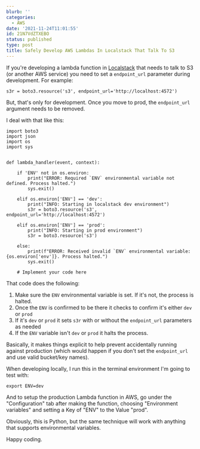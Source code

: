 ```yaml
---
blurb: ''
categories:
  - AWS
date: '2021-11-24T11:01:55'
id: 21N7VdZTXEBO
status: published
type: post
title: Safely Develop AWS Lambdas In Localstack That Talk To S3
---
```


If you're developing a lambda function in [Localstack](https://localstack.cloud/) that needs to talk to S3 (or another AWS service) you need to set a `endpoint_url` parameter during development. For example:

```python3
s3r = boto3.resource('s3', endpoint_url='http://localhost:4572')
```

But, that's only for development. Once you move to prod, the `endpoint_url` argument needs to be removed. 

I deal with that like this:

```python3
import boto3
import json 
import os
import sys

    
def lambda_handler(event, context):

    if 'ENV' not in os.environ:
        print("ERROR: Required `ENV` environmental variable not defined. Process halted.")
        sys.exit()

    elif os.environ['ENV'] == 'dev':
        print("INFO: Starting in localstack dev environment")
        s3r = boto3.resource('s3', endpoint_url='http://localhost:4572')
        
    elif os.environ['ENV'] == 'prod':
        print("INFO: Starting in prod environment")
        s3r = boto3.resource('s3')
        
    else:
        print(f"ERROR: Received invalid `ENV` environmental variable: {os.environ['env']}. Process halted.")
        sys.exit()
        
    # Implement your code here
```

That code does the following:

1. Make sure the `ENV` environmental variable is set. If it's not, the process is halted. 
2. Once the `ENV` is confirmed to be there it checks to confirm it's either `dev` or `prod`
3. If it's `dev` or `prod` it sets `s3r` with or without the `endpoint_url` parameters as needed
4. If the `ENV` variable isn't `dev` or `prod` it halts the process. 

Basically, it makes things explicit to help prevent accidentally running against production (which would happen if you don't set the `endpoint_url` and use valid bucket/key names). 

When developing locally, I run this in the terminal environment I'm going to test with:

```python3
export ENV=dev
```

And to setup the production Lambda function in AWS, go under the "Configuration" tab after making the function, choosing "Environment variables" and setting a Key of "ENV" to the Value "prod".

Obviously, this is Python, but the same technique will work with anything that supports environmental variables.

Happy coding.
